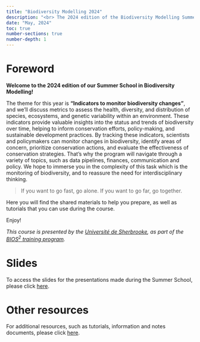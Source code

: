 ```yaml
---
title: "Biodiversity Modelling 2024"
description: "<br> The 2024 edition of the Biodiversity Modelling Summer School has as the theme “Indicators to monitor biodiversity changes”, and we'll discuss metrics to assess the health, diversity, and distribution of species, ecosystems, and genetic variability within an environment."
date: "May, 2024"
toc: true
number-sections: true
number-depth: 1
---
```


# Foreword

**Welcome to the 2024 edition of our Summer School in Biodiversity Modelling!**

The theme for this year is **“Indicators to monitor biodiversity changes”**, and we'll discuss metrics to assess the health, diversity, and distribution of species, ecosystems, and genetic variability within an environment. These indicators provide valuable insights into the status and trends of biodiversity over time, helping to inform conservation efforts, policy-making, and sustainable development practices. By tracking these indicators, scientists and policymakers can monitor changes in biodiversity, identify areas of concern, prioritize conservation actions, and evaluate the effectiveness of conservation strategies. That's why the program will navigate through a variety of topics, such as data pipelines, finances, communication and policy. We hope to immerse you in the complexity of this task which is the monitoring of biodiversity, and to reassure the need for interdisciplinary thinking.

> If you want to go fast, go alone. If you want to go far, go together.

Here you will find the shared materials to help you prepare, as well as tutorials that you can use during the course.

Enjoy!

*This course is presented by the [Université de Sherbrooke](https://www.usherbrooke.ca/), as part of the [BIOS^2^ training program](https://bios2.usherbrooke.ca/).*


# Slides

To access the slides for the presentations made during the Summer School, please click [here](slides/slides.Rmd).

# Other resources

For additional resources, such as tutorials, information and notes documents, please click [here](other_resources.Rmd).
